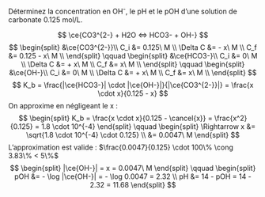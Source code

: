 ::: {.Exercise data-latex=""}

Déterminez la concentration en OH^-^, le pH et le pOH d'une solution de carbonate 0.125 mol/L.
\vspace{\stretch{1}}

:::

::: {.Answer data-latex=""}

$$
\ce{CO3^{2-} + H2O <=> HCO3- + OH-}
$$
$$
\begin{split}
&\ce{CO3^{2-}}\\
C_i &= 0.125\ M \\
\Delta C &= - x\ M \\
C_f &= 0.125 - x\ M \\
\end{split}
\qquad
\begin{split}
&\ce{HCO3-}\\
C_i &= 0\ M \\
\Delta C &= + x\ M \\
C_f &= x\ M \\
\end{split}
\qquad
\begin{split}
&\ce{OH-}\\
C_i &= 0\ M \\
\Delta C &= + x\ M \\
C_f &= x\ M \\
\end{split}
$$
$$
K_b = \frac{|\ce{HCO3-}| \cdot |\ce{OH-}|}{|\ce{CO3^{2-}}|} = \frac{x \cdot x}{0.125 - x}
$$
On approxime en négligeant le x : 
$$
\begin{split}
K_b = \frac{x \cdot x}{0.125 - \cancel{x}} = \frac{x^2}{0.125} = 1.8 \cdot 10^{-4}
\end{split}
\qquad
\begin{split}
\Rightarrow x &= \sqrt{1.8 \cdot 10^{-4} \cdot 0.125} \\
  &= 0.0047\ M
\end{split}
$$
L'approximation est valide : $\frac{0.0047}{0.125} \cdot 100\% \cong 3.83\% < 5\%$
$$
\begin{split}
|\ce{OH-}| = x = 0.0047\ M 
\end{split}
\qquad
\begin{split}
pOH &= - \log |\ce{OH-}| = - \log 0.0047 = 2.32 \\
pH &= 14 - pOH = 14 - 2.32 = 11.68
\end{split}
$$

:::
